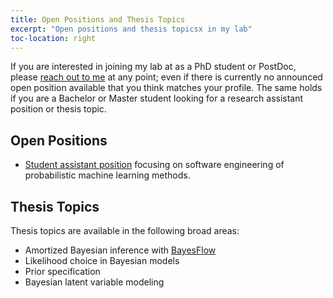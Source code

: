 ```yaml
---
title: Open Positions and Thesis Topics
excerpt: "Open positions and thesis topicsx in my lab"
toc-location: right
---
```


If you are interested in joining my lab at as a PhD student or PostDoc, please
[reach out to me](mailto:paul.buerkner@gmail.com) at any point; even if there is 
currently no announced open position available that you think matches your
profile. The same holds if you are a Bachelor or Master student looking for a
research assistant position or thesis topic.

## Open Positions

- [Student assistant position](pdf/student_assistant_software_engineering_ml_2023.pdf) 
focusing on software engineering of probabilistic machine learning methods. 

<!-- There are currently no officially announced open positions, but remember
that you can just contact me at any point to ask for opportunities. -->

## Thesis Topics

Thesis topics are available in the following broad areas:

- Amortized Bayesian inference with [BayesFlow](../software#bayesflow)
- Likelihood choice in Bayesian models
- Prior specification
- Bayesian latent variable modeling
